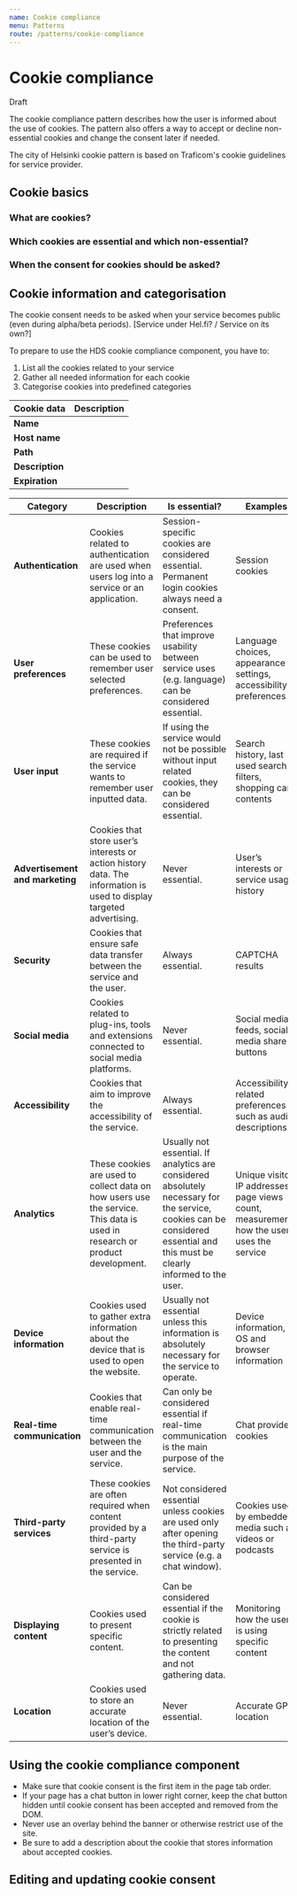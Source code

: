```yaml
---
name: Cookie compliance
menu: Patterns
route: /patterns/cookie-compliance
---
```




# Cookie compliance

<StatusLabel type="alert">Draft</StatusLabel>

<LargeParagraph>
  The cookie compliance pattern describes how the user is informed about the use of cookies. The pattern also offers a way to accept or decline non-essential cookies and change the consent later if needed.
</LargeParagraph>

<p>The city of Helsinki cookie pattern is based on <Link href="https://www.traficom.fi/en/regulations/guidance-use-web-cookies-service-providers" external>Traficom's cookie guidelines for service provider</Link>.</p>

## Cookie basics

### What are cookies?

### Which cookies are essential and which non-essential?

### When the consent for cookies should be asked?

## Cookie information and categorisation

The cookie consent needs to be asked when your service becomes public (even during alpha/beta periods). [Service under Hel.fi? / Service on its own?]

To prepare to use the HDS cookie compliance component, you have to:
1. List all the cookies related to your service
2. Gather all needed information for each cookie
3. Categorise cookies into predefined categories

| Cookie data      | Description        |
| ---------------- | ------------------ |
| **Name**         |                    |
| **Host name**    |                    |
| **Path**         |                    |
| **Description**  |                    |
| **Expiration**   |                    |

| Category                        | Description                                                                                                                | Is essential?                                                                                                                                                               | Examples                                                                                  |
| ------------------------------- | -------------------------------------------------------------------------------------------------------------------------- | --------------------------------------------------------------------------------------------------------------------------------------------------------------------------- | ----------------------------------------------------------------------------------------- |
| **Authentication**              | Cookies related to authentication are used when users log into a service or an application.                                | Session-specific cookies are considered essential. Permanent login cookies always need a consent.                                                                           | Session cookies                                                                           |
| **User preferences**            | These cookies can be used to remember user selected preferences.                                                           | Preferences that improve usability between service uses (e.g. language) can be considered essential.                                                                        | Language choices, appearance settings, accessibility preferences                          |
| **User input**                  | These cookies are required if the service wants to remember user inputted data.                                            | If using the service would not be possible without input related cookies, they can be considered essential.                                                                 | Search history, last used search filters, shopping cart contents                          |
| **Advertisement and marketing** | Cookies that store user’s interests or action history data. The information is used to display targeted advertising.       | Never essential.                                                                                                                                                            | User’s interests or service usage history                                                 |
| **Security**                    | Cookies that ensure safe data transfer between the service and the user.                                                   | Always essential.                                                                                                                                                           | CAPTCHA results                                                                           |
| **Social media**                | Cookies related to plug-ins, tools and extensions connected to social media platforms.                                     | Never essential.                                                                                                                                                            | Social media feeds, social media share buttons                                            |
| **Accessibility**               | Cookies that aim to improve the accessibility of the service.                                                              | Always essential.                                                                                                                                                           | Accessibility related preferences such as audio descriptions                              |
| **Analytics**                   | These cookies are used to collect data on how users use the service. This data is used in research or product development. | Usually not essential. If analytics are considered absolutely necessary for the service, cookies can be considered essential and this must be clearly informed to the user. | Unique visitor IP addresses, page views count, measurements how the user uses the service |
| **Device information**          | Cookies used to gather extra information about the device that is used to open the website.                                | Usually not essential unless this information is absolutely necessary for the service to operate.                                                                           | Device information, OS and browser information                                            |
| **Real-time communication**     | Cookies that enable real-time communication between the user and the service.                                              | Can only be considered essential if real-time communication is the main purpose of the service.                                                                             | Chat provider cookies                                                                     |
| **Third-party services**        | These cookies are often required when content provided by a third-party service is presented in the service.               | Not considered essential unless cookies are used only after opening the third-party service (e.g. a chat window).                                                           | Cookies used by embedded media such as videos or podcasts                                 |
| **Displaying content**          | Cookies used to present specific content.                                                                                  | Can be considered essential if the cookie is strictly related to presenting the content and not gathering data.                                                             | Monitoring how the user is using specific content                                         |
| **Location**                    | Cookies used to store an accurate location of the user’s device.                                                           | Never essential.                                                                                                                                                            | Accurate GPS location                                                                     |


## Using the cookie compliance component

- Make sure that cookie consent is the first item in the page tab order.
- If your page has a chat button in lower right corner, keep the chat button hidden until cookie consent has been accepted and removed from the DOM.
- Never use an overlay behind the banner or otherwise restrict use of the site.
- Be sure to add a description about the cookie that stores information about accepted cookies.

## Editing and updating cookie consent

